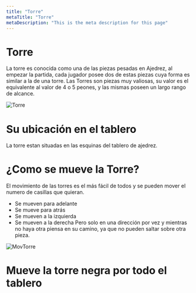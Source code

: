 ```yaml
---
title: "Torre"
metaTitle: "Torre"
metaDescription: "This is the meta description for this page"
---
```


# Torre
La torre es conocida como una de las piezas pesadas en Ajedrez, al empezar la partida, cada jugador posee dos de estas piezas cuya forma es similar a la de una torre.
Las Torres son piezas muy valiosas, su valor es el equivalente al valor de 4 o 5 peones, y las mismas poseen un largo rango de alcance.

![Torre](https://i.imgur.com/oBI8Pnq.png)

# Su ubicación en el tablero
La torre estan situadas en las esquinas del tablero de ajedrez.

<ChessGameOnePlayerWithMoveValidation position="r2qk2r/8/8/8/8/8/8/R2QK2R w - - 0 1" />

# ¿Como se mueve la Torre?
El movimiento de las torres es el más fácil de todos y se pueden mover el numero de casillas que quieran.
- Se mueven para adelante 
- Se mueve para atrás
- Se mueven a la izquierda 
- Se mueven a la derecha
Pero solo en una dirección por vez y mientras no haya otra piensa en su camino, ya que no pueden saltar sobre otra pieza.

![MovTorre](https://i.imgur.com/fPr0Lcc.gif)

# Mueve la torre negra por todo el tablero

<ChessGameOnePlayerWithMoveValidation playerColor="b" position="r2qk2r/8/8/8/8/8/8/R2QK2R w - - 0 1" />

